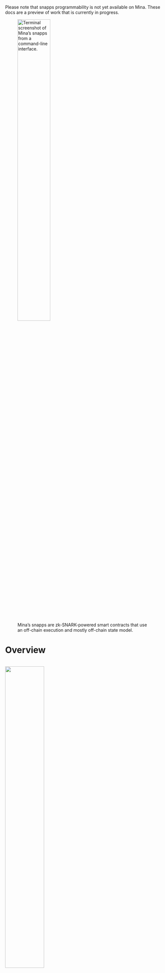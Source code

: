 
<Alert kind="info">

Please note that snapps programmability is not yet available on Mina. These docs
are a preview of work that is currently in progress.

</Alert>

<Head>
  <title>Insert Content Here</title>
  <meta name="description" content="An example of a meta description." />
</Head>

<figure>
  <img src="/static/img/docs-images/3_Snapps_Structure.jpg" alt="Terminal screenshot of Mina’s snapps from a command-line interface." width="50%" />
  <figcaption>Mina’s snapps are zk-SNARK-powered smart contracts that use an off-chain execution and mostly off-chain state model.</figcaption>
</figure>

# Overview

<br />
<img src="/static/img/docs-images/CLIs.png" width="50%" />

### What are snapps?

Snapps (“snark apps”) are Mina’s **zk-SNARK**-powered smart contracts.

Snapps use an **off-chain execution** and mostly **off-chain state** model. This allows for private computation and state that can be either private or public.

Using zk-SNARKs, snapps can perform arbitrarily complex computations off chain while incurring only a flat fee to send the resulting zero-knowledge proof to the chain, as opposed to other blockchains which use a gas-fee based model.

<img src="/static/img/docs-images/1_Snapps_Off-Chain_Performance.jpg" width="90%" />  
<br/><br/>

You can learn more on the <DocLink copy="how snapps work" url="/snapps/how-snapps-work" /> page.

### TypeScript

Snapps are written in TypeScript.

TypeScript provides an easy, familiar language (JavaScript), but with added type safety, making it easy to get started writing Snapps.

You can learn more on the <DocLink copy="how to write a snapp" url="/snapps/how-to-write-a-snapp" /> page.

### Examples of snapps

Play around with a few example snapps to see what’s possible:

<img src="/static/img/docs-images/2_Snapps_Examples.jpg" width="85%"/> 

### Learn more

Join the [#snapps-general](https://discord.gg/ecGMxs8N) channel on Discord. 

On the upcoming pages, you can read about <DocLink copy="how snapps work" url="/snapps/how-snapps-work" />, <DocLink copy="how to write a snapp" url="/snapps/how-to-write-a-snapp" />, and see our Snapps for Ethereum devs (*coming soon*) page.
